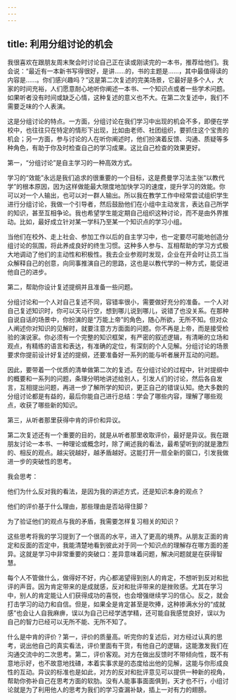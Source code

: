 ```yaml
---
---
---
```

title: 利用分组讨论的机会
---




我很喜欢在跟朋友周末聚会时讨论自己正在读或刚读完的一本书，推荐给他们。我会说：“最近有一本新书写得很好，是讲……的，书的主题是……，其中最值得读的内容是……。你们感兴趣吗？”这是第二次复述的完美场景，它最好是多个人，大家的时间充裕，人们愿意耐心地听你阐述一本书、一个知识点或者一些学术问题。如果听者没有时间或缺乏心情，这种复述的意义也不大。在第二次复述中，我们不需要乏味的个人表演。

这是分组讨论的特点。一方面，分组讨论在我们学习中出现的机会不多，即便在学校中，也往往只在特定的情形下出现，比如由老师、社团组织，要抓住这个宝贵的机会；另一方面，参与讨论的人在听你阐述时，他们扮演着反馈、沟通、质疑等多种角色，有助于你及时检查自己的学习成果。这比自己检查的效果更好。

第一，“分组讨论”是自主学习的一种高效方式。

学习的“效能”永远是我们追求的很重要的一个目标，这是费曼学习法主张“以教代学”的根本原因，因为这样做能最大限度地加快学习的速度，提升学习的效能。你可以对一个人输出，也可以对一群人输出。所以我在教学工作中经常尝试组织学生进行分组讨论，我做一个引导者，然后鼓励他们在小组中主动发言，表达自己所学的知识，甚至互相争论。我也希望学生能定期自己组织这种讨论，而不是由外界推动。比如，最好成立针对某一学科乃至某一个知识点的学习小组。

当他们在校外、走上社会、参加工作以后的自主学习中，也一定要尽可能地创造分组讨论的氛围，将此养成良好的终生习惯。这种多人参与、互相帮助的学习方式极大地调动了他们的主动性和积极性。我去企业参观时发现，企业在开会时让员工当众解释自己的创意，向同事推演自己的思路，这也是以教代学的一种方式，能促进他自己的进步。

第二，帮助你设计复述提纲并且准备一些问题。

分组讨论和一个人对自己复述不同，容错率很小，需要做好充分的准备。一个人对自己复述知识时，你可以天马行空，想到哪儿说到哪儿，说错了也没关系。在那种自说自话的场景中，你扮演的是“万能上帝”的角色，随心所欲，无所不知。但对众人阐述你对知识的见解时，就要注意方方面面的问题。你不再是上帝，而是接受检验的演说家。你必须有一个完整的知识框架，有严密的叙述逻辑，有清晰的立场和观点，有精练的语言和表达，有准确的定位，有深刻的个人见解。分组讨论的场景要求你提前设计好复述的提纲，还要准备好一系列的能与听者展开互动的问题。

因此，要带着一个优质的清单做第二次的复述。在分组讨论的过程中，针对提纲中的概要和一系列的问题，条理分明地讲述给别人，引发人们的讨论，然后各自发言，互相提出问题，再进一步了解所学的知识，更正自己的错误认知。绝大多数的分组讨论都是有益的，最后你能自己进行总结：学会了哪些内容，理解了哪些观点，收获了哪些新的知识。

第三，从听者那里获得中肯的评价和异议。

第二次复述还有一个重要的目的，就是从听者那里收取评价，最好是异议。我在跟朋友讨论一本书、一种理论或概念时，除了阐述我的看法，最希望听到的就是激烈的、相反的观点。越尖锐越好，越矛盾越好。这能打开一扇全新的窗口，引发我做进一步的突破性的思考。

我会思考：

他们为什么反对我的看法，是因为我的讲述方式，还是知识本身的观点？

他们的评价基于什么理由，那些理由是否站得住脚？

为了验证他们的观点与我的矛盾，我需要怎样复习相关的知识？

这些思考将我的学习提到了一个很高的水平，进入了更高的境界。从朋友正面的肯定和反面的否定中，我能清楚地看到彼此对于同一个知识点的理解存在哪方面的差异。这就是学习中非常重要的突破口：差异意味着问题，解决问题就是在获得智慧。

每个人不管做什么，做得好不好，内心都渴望得到别人的肯定，不想听到反对和批评的声音。因为肯定带来的是成就感，反对和批评带来的是挫败感。尤其在学习中，别人的肯定能让人们获得成功的喜悦，也会增强继续学习的信心。反之，就会打击学习的动力和自信。但是，如果全是肯定甚至是吹捧，这种掺满水分的“成就感”也会让人自我麻痹，误以为自己已经学透学精，还可能自我感觉良好，误以为自己的智力已经可以无所不能、无所不知了。

什么是中肯的评价？第一，评价的质量高。听完你的复述后，对方经过认真的思考，说出他自己的真实看法，评价里面有干货，有他自己的逻辑，这能激发我们在沟通交流中的二次思考。第二，评价客观。对方在做出反馈时不带倾向性，既不有意地示好，也不故意地找碴，本着实事求是的态度给出他的见解，这能与你形成良性的互动。异议的标准也是如此，对方的反对和批评意见可以提供一种新的视角，帮助你弥补自己在思考方面的软肋。没有人能事事面面俱到，天才也不行，小组讨论就是为了利用他人的思考为我们的学习查漏补缺，插上一对有力的翅膀。